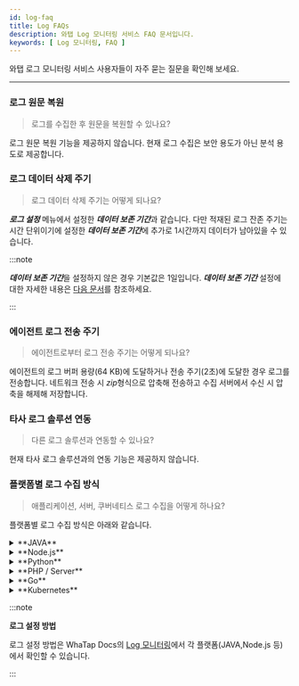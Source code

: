```yaml
---
id: log-faq
title: Log FAQs
description: 와탭 Log 모니터링 서비스 FAQ 문서입니다.
keywords: [ Log 모니터링, FAQ ]
---
```


와탭 로그 모니터링 서비스 사용자들이 자주 묻는 질문을 확인해 보세요. 

---

<div className='faqs'>

### 로그 원문 복원

> 로그를 수집한 후 원문을 복원할 수 있나요?

로그 원문 복원 기능을 제공하지 않습니다. 현재 로그 수집은 보안 용도가 아닌 분석 용도로 제공합니다.

### 로그 데이터 삭제 주기

> 로그 데이터 삭제 주기는 어떻게 되나요?

***로그 설정*** 메뉴에서 설정한 ***데이터 보존 기간***과 같습니다. 다만 적재된 로그 잔존 주기는 시간 단위이기에 설정한 ***데이터 보존 기간***에 추가로 1시간까지 데이터가 남아있을 수 있습니다.

:::note

***데이터 보존 기간***을 설정하지 않은 경우 기본값은 1일입니다. ***데이터 보존 기간*** 설정에 대한 자세한 내용은 [다음 문서](../log/log-setting#log-data-setting)를 참조하세요.

:::

### 에이전트 로그 전송 주기

> 에이전트로부터 로그 전송 주기는 어떻게 되나요?

에이전트의 로그 버퍼 용량(64 KB)에 도달하거나 전송 주기(2초)에 도달한 경우 로그를 전송합니다. 네트워크 전송 시 *zip*형식으로 압축해 전송하고 수집 서버에서 수신 시 압축을 해제해 저장합니다.

### 타사 로그 솔루션 연동

> 다른 로그 솔루션과 연동할 수 있나요?

현재 타사 로그 솔루션과의 연동 기능은 제공하지 않습니다.

### 플랫폼별 로그 수집 방식

> 애플리케이션, 서버, 쿠버네티스 로그 수집을 어떻게 하나요?

플랫폼별 로그 수집 방식은 아래와 같습니다.

<details>
<summary>**JAVA**</summary>

`log4j`, `logback` 로그 라이브러리에서 로깅되는 로그를 후킹하여 수집합니다.

:::note

`logback` 또는 `log4j` 사용 시, Appender 기반 로그 수집을 위한 옵션 설정이 필요할 수 있습니다. 자세한 내용은 WhaTap Docs의 [오픈소스 추적](../java/agent-weaving#지원-오픈소스-목록) 문서를 참고하세요.

:::

</details>

<details>
<summary>**Node.js**</summary>

Node.js의 내장 패키지 process를 후킹하여 `process.stdout`, `process.stderr` 로그를 수집합니다.

</details>

<details>
<summary>**Python**</summary>

`logging`, `loguru` 로그 라이브러리에서 로깅되는 로그를 후킹하여 수집합니다.

</details>

<details>
<summary>**PHP / Server**</summary>

모니터링할 로그 파일을 지정하여 수집합니다.

</details>

<details>
<summary>**Go**</summary>

* 모니터링할 로그 파일을 지정하여 수집합니다.

* 애플리케이션의 `Standard out`, `Standard error` 로그를 수집합니다.

:::note

Standard out 및 error 로그 수집을 위해 별도 설정이 필요합니다.  
자세한 내용은 WhaTap Docs의 [Go 모니터링 > API 가이드](../golang/api-guide) 문서를 참고하세요.

:::

</details>

<details>
<summary>**Kubernetes**</summary>

1. **Container StdOut**

    WhaTap Kubernetes 에이전트는 <strong>Container의 표준 출력 로그(Container stdout/stderr)</strong>를 수집합니다.
    해당 로그는 활용 목적에 따라 두 가지 방식으로 수집됩니다.

    * **로그 파일 기반 수집**

        쿠버네티스 노드의 파일 시스템에 저장된 로그 파일을 직접 읽어오는 방식입니다.  
        수집된 로그는 <Cmdname sid="side_log" className="uitext" /> &gt; <Cmdname sid="side_logExplorer" className="uitext" />, <Cmdname sid="side_logSearch" className="uitext" />, <Cmdname sid="side_logTail" className="uitext" /> 기능을 통해 확인할 수 있습니다.
    

        ```ini title="와탭 에이전트 로그 파일 수집 경로"
        /var/log/pods/<namespace>_<pod-name>_<uid>/<container-name>/*.log
        ```

        ```ini title="예시"
        /var/log/pods/whatap_agent_7ddf2a4c-0877-4602-a38c-df07c4501ede/agent/0.log
        ```

        :::caution

        로그가 수집되지 않을 경우, 노드에 접속해서 위 경로에 로그 파일이 존재하는지 확인합니다. 로그 수집 필터에 대한 자세한 내용은 WhaTap Docs의 [Kubernetes 모니터링 > 로그](../kubernetes/log#containerStdOut-로그-필터-설정) 문서를 참고하세요.

        :::

    * **kube-apiserver 기반 실시간 조회**

        컨테이너 맵에서 특정 컨테이너를 클릭하면, kubectl logs 명령과 유사한 방식으로 Kubernetes API(kube-apiserver)를 호출해 해당 컨테이너 로그를 실시간으로 가져옵니다.

        이 방식은 빠르게 컨테이너의 상태를 확인할 때 유용하지만, 검색 기능이나 장기 보존은 제공하지 않습니다.

        | 구분     | 로그 탭                                                           | 컨테이너 맵 > 컨테이너 클릭 |
        | ------- | ---------------------------------------------------------------- | ----------------------- |
        | 수집 방식 | 노드의 파일 시스템 직접 접근                                            | kube-apiserver API 호출 |
        | 로그 위치 | `/var/log/pods/<namespace><pod-name><uid>/<container-name>/*.log` | kube-apiserver API 호출 |
        | 활용     | 검색, 필터링, 라이브 테일                                              | 실시간 상태 확인  |
        | 보존 여부 | O                                                                 | X (실시간 조회만 가능) |

2. **K8s Event**

    쿠버네티스 이벤트를 로그로 수집한 로그이며 kubectl get events를 통해 확인되는 로그를 수집합니다.

</details>

</div>

:::note

**로그 설정 방법** 

로그 설정 방법은 WhaTap Docs의 [Log 모니터링](../log/introduction)에서 각 플랫폼(JAVA,Node.js 등)에서 확인할 수 있습니다.

:::